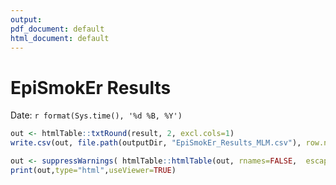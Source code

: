 ```yaml
---
output:
pdf_document: default
html_document: default
---
```

# EpiSmokEr Results
Date: `r format(Sys.time(), '%d %B, %Y')` 

```r
out <- htmlTable::txtRound(result, 2, excl.cols=1)
write.csv(out, file.path(outputDir, "EpiSmokEr_Results_MLM.csv"), row.names=FALSE)

out <- suppressWarnings( htmlTable::htmlTable(out, rnames=FALSE,  escape.html = FALSE))
print(out,type="html",useViewer=TRUE)
```

